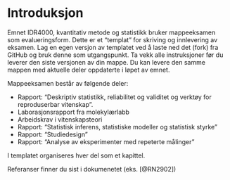 # Introduksjon{.unnumbered}

Emnet IDR4000, kvantitativ metode og statistikk bruker mappeeksamen som evalueringsform. Dette er et "templat" for skriving og innlevering av eksamen. Lag en egen versjon av templatet ved å laste ned det (fork) fra GitHub og bruk denne som utgangspunkt. Ta vekk alle instruksjoner før du leverer den siste versjonen av din mappe. Du kan levere den samme mappen med aktuelle deler oppdaterte i løpet av emnet. 

Mappeeksamen består av følgende deler: 

- Rapport: "Deskriptiv statistikk, reliabilitet og validitet og verktøy for reproduserbar vitenskap".
- Laborasjonsrapport fra molekylærlabb
- Arbeidskrav i vitenskapsteori
- Rapport: "Statistisk inferens, statistiske modeller og statistisk styrke"
- Rapport: "Studiedesign"
- Rapport: "Analyse av eksperimenter med repeterte målinger"

I templatet organiseres hver del som et kapittel. 

Referanser finner du sist i dokumenetet (eks. [@RN2902])
